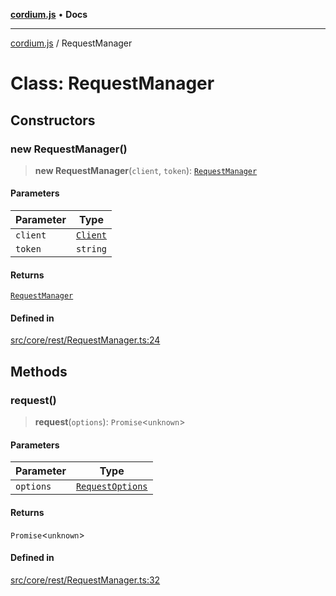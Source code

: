 [**cordium.js**](../README.mdx) • **Docs**

***

[cordium.js](../globals.mdx) / RequestManager

# Class: RequestManager

## Constructors

### new RequestManager()

> **new RequestManager**(`client`, `token`): [`RequestManager`](RequestManager.mdx)

#### Parameters

| Parameter | Type |
| ------ | ------ |
| `client` | [`Client`](Client.mdx) |
| `token` | `string` |

#### Returns

[`RequestManager`](RequestManager.mdx)

#### Defined in

[src/core/rest/RequestManager.ts:24](https://github.com/devdimer/cordium.js/blob/e371e1ca62e6613420e96362d2170ac2af18a382/src/core/rest/RequestManager.ts#L24)

## Methods

### request()

> **request**(`options`): `Promise`\<`unknown`\>

#### Parameters

| Parameter | Type |
| ------ | ------ |
| `options` | [`RequestOptions`](../interfaces/RequestOptions.mdx) |

#### Returns

`Promise`\<`unknown`\>

#### Defined in

[src/core/rest/RequestManager.ts:32](https://github.com/devdimer/cordium.js/blob/e371e1ca62e6613420e96362d2170ac2af18a382/src/core/rest/RequestManager.ts#L32)
